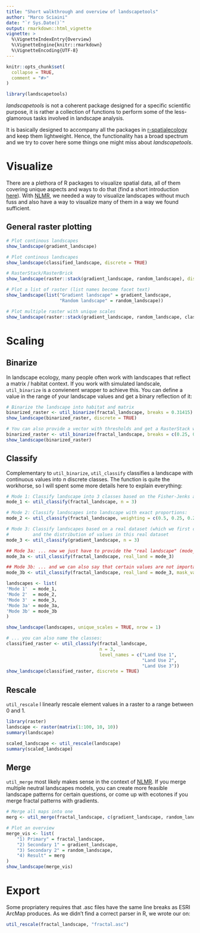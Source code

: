 ```yaml
---
title: "Short walkthrough and overview of landscapetools"
author: "Marco Sciaini"
date: "`r Sys.Date()`"
output: rmarkdown::html_vignette
vignette: >
  %\VignetteIndexEntry{Overview}
  %\VignetteEngine{knitr::rmarkdown}
  %\VignetteEncoding{UTF-8}
---
```


```r
knitr::opts_chunk$set(
  collapse = TRUE,
  comment = "#>"
)

library(landscapetools)
```

*landscapetools* is not a coherent package designed for a specific scientific purpose, it is rather a collection of functions to perform  some of the less-glamorous tasks involved in landscape analysis.

It is basically designed to accompany all the packages in [r-spatialecology](https://github.com/r-spatialecology) and keep them lightweight. Hence, the functionality has a broad spectrum and we try to cover here some things one might miss about *landscapetools*.

# Visualize 

There are a plethora of R packages to visualize spatial data, all of them covering unique aspects and ways to do that (find a short introduction [here](https://ropensci.github.io/NLMR/articles/articles/visualize_nlms.html)). With [NLMR](https://ropensci.github.io/NLMR), we needed a way to visualize landscapes without much fuss and also have a way to visualize many of them in a way we found sufficient.

## General raster plotting
```r
# Plot continous landscapes
show_landscape(gradient_landscape)

# Plot continous landscapes 
show_landscape(classified_landscape, discrete = TRUE)

# RasterStack/RasterBrick
show_landscape(raster::stack(gradient_landscape, random_landscape), discrete = TRUE)

# Plot a list of raster (list names become facet text)
show_landscape(list("Gradient landscape" = gradient_landscape,
                    "Random landscape" = random_landscape))

# Plot multiple raster with unique scales
show_landscape(raster::stack(gradient_landscape, random_landscape, classified_landscape), unique_scales = TRUE)
```

# Scaling 
## Binarize

In landscape ecology, many people often work with landscapes that reflect a matrix / habitat context.
If you work with simulated landscale, `util_binarize` is a convienent wrapper to achieve this.
You can define a value in the range of your landscape values and get a binary reflection of it:

```r
# Binarize the landscape into habitat and matrix
binarized_raster <- util_binarize(fractal_landscape, breaks = 0.31415)
show_landscape(binarized_raster, discrete = TRUE)

# You can also provide a vector with thresholds and get a RasterStack with multiple binarized maps
binarized_raster <- util_binarize(fractal_landscape, breaks = c(0.25, 0.5, 0.7))
show_landscape(binarized_raster)
```

## Classify

Complementary to `util_binarize`, `util_classify` classifies a 
landscape with continuous values into *n* discrete classes.
The function is quite the workhorse, so I will spent some more details here
to explain everything:

```r
# Mode 1: Classify landscape into 3 classes based on the Fisher-Jenks algorithm:
mode_1 <- util_classify(fractal_landscape, n = 3)

# Mode 2: Classify landscapes into landscape with exact proportions:
mode_2 <- util_classify(fractal_landscape, weighting = c(0.5, 0.25, 0.25))

# Mode 3: Classify landscapes based on a real dataset (which we first create here)
#         and the distribution of values in this real dataset
mode_3 <- util_classify(gradient_landscape, n = 3)

## Mode 3a: ... now we just have to provide the "real landscape" (mode_3)
mode_3a <- util_classify(fractal_landscape, real_land = mode_3)

## Mode 3b: ... and we can also say that certain values are not important for our classification:
mode_3b <- util_classify(fractal_landscape, real_land = mode_3, mask_val = 1)

landscapes <- list(
'Mode 1'  = mode_1,
'Mode 2'  = mode_2,
'Mode 3'  = mode_3,
'Mode 3a' = mode_3a,
'Mode 3b' = mode_3b
)

show_landscape(landscapes, unique_scales = TRUE, nrow = 1)

# ... you can also name the classes:
classified_raster <- util_classify(fractal_landscape,
                                   n = 3,
                                   level_names = c("Land Use 1",
                                                   "Land Use 2",
                                                   "Land Use 3"))
show_landscape(classified_raster, discrete = TRUE)
```

## Rescale
`util_rescale` l linearly rescale element values in a raster to a range between 0 and 1.

```r
library(raster) 
landscape <- raster(matrix(1:100, 10, 10))
summary(landscape)

scaled_landscape <- util_rescale(landscape)
summary(scaled_landscape)
```

## Merge
`util_merge` most likely makes sense in the context of [NLMR](https://ropensci.github.io/NLMR). If you merge multiple 
neutral landscapes models, you can create more feasible landscape
patterns for certain questions, or come up with ecotones if you
merge fractal patterns with gradients.

```r
# Merge all maps into one
merg <- util_merge(fractal_landscape, c(gradient_landscape, random_landscape), scalingfactor = 1)

# Plot an overview
merge_vis <- list(
    "1) Primary" = fractal_landscape,
    "2) Secondary 1" = gradient_landscape,
    "3) Secondary 2" = random_landscape,
    "4) Result" = merg
)
show_landscape(merge_vis)
```

# Export
Some propriatery requires that .asc files have the same
line breaks as ESRI ArcMap produces. As we didn't find a 
correct parser in R, we wrote our on:

```r
util_rescale(fractal_landscape, "fractal.asc")
```
